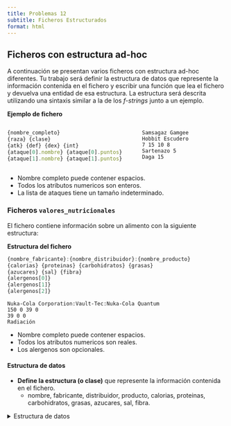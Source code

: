 ```yaml
---
title: Problemas 12
subtitle: Ficheros Estructurados
format: html
---
```


## Ficheros con estructura ad-hoc

A continuación se presentan varios ficheros con estructura ad-hoc diferentes.
Tu trabajo será definir la estructura de datos que represente la información contenida en el fichero y escribir una función que lea el fichero y devuelva una entidad de esa estructura.
La estructura será descrita utilizando una sintaxis similar a la de los _f-strings_ junto a un ejemplo.

**Ejemplo de fichero**

::: {.columns}
::: {.column width="60%"}

```.jsx
{nombre_completo}
{raza} {clase}
{atk} {def} {dex} {int}
{ataque[0].nombre} {ataque[0].puntos}
{ataque[1].nombre} {ataque[1].puntos}
```

:::
::: {.column width="40%"}

```.plaintext
Samsagaz Gamgee
Hobbit Escudero
7 15 10 8
Sartenazo 5
Daga 15
```

:::
:::

- Nombre completo puede contener espacios.
- Todos los atributos numericos son enteros.
- La lista de ataques tiene un tamaño indeterminado.

### Ficheros `valores_nutricionales`

El fichero contiene información sobre un alimento con la siguiente estructura:

**Estructura del fichero**

```.jsx
{nombre_fabricante}:{nombre_distribuidor}:{nombre_producto}
{calorias} {proteinas} {carbohidratos} {grasas}
{azucares} {sal} {fibra}
{alergenos[0]}
{alergenos[1]}
{alergenos[2]}
```

```.plaintext
Nuka-Cola Corporation:Vault-Tec:Nuka-Cola Quantum
150 0 39 0
39 0 0
Radiación
```

- Nombre completo puede contener espacios.
- Todos los atributos numericos son reales.
- Los alergenos son opcionales.

#### Estructura de datos

- **Define la estructura (o clase)** que represente la información contenida en el fichero.
    - nombre, fabricante, distribuidor, producto, calorias, proteinas, carbohidratos, grasas, azucares, sal, fibra.

<details>
<summary>Estructura de datos</summary>

```python
import dataclasses

@dataclasses.dataclass
class Alimento:
    nombre_fabricante: str
    nombre_distribuidor: str
    nombre_producto: str
    calorias: float
    proteinas: float
    carbohidratos: float
    grasas: float
    azucares: float
    sal: float
    fibra: float
    alergenos: list[str]
```

#### Funciones

- **Escribe una función** `cargar_valores_nutricionales(nombre_fichero)` que lea el fichero y devuelva una entidad de esa estructura.

**Ejemplo de ejecución**

```python
print(cargar_valores_nutricionales("nukacola.txt"))
```

| Alumento(nombre_fabricante='Nuka-Cola Corporation', nombre_distribuidor='Vault-Tec', nombre_producto='Nuka-Cola Quantum', calorias=150.0, proteinas=0.0, carbohidratos=39.0, grasas=0.0, azucares=39.0, sal=0.0, fibra=0.0, alergenos=['Radiación'])

<details>
<summary>Solución</summary>

```python
def cargar_valores_nutricionales(fichero):
    f = open(fichero, "r")
    linea = f.readline()
    datos = linea.split(":")
    nombre_fabricante = datos[0].strip()
    nombre_distribuidor = datos[1].strip()
    nombre_producto = datos[2].strip()

    linea = f.readline()
    datos = linea.split(" ")
    calorias = float(datos[0])
    proteinas = float(datos[1])
    carbohidratos = float(datos[2])
    grasas = float(datos[3])

    linea = f.readline()
    datos = linea.split(" ")
    azucares = float(datos[0])
    sal = float(datos[1])
    fibra = float(datos[2])

    alergenos = []
    linea = f.readline()
    while linea != "":
        alergenos.append(linea.strip())
        linea = f.readline()

    f.close()

    return Alimento(nombre_fabricante, nombre_distribuidor, nombre_producto, calorias, proteinas, carbohidratos, grasas, azucares, sal, fibra, alergenos)
```

</details>

### Ficheros `ajedrez`

El fichero contiene información sobre un coche con la siguiente estructura:

::: {.columns}
::: {.column width="60%"}

La estrutura del fichero es una matriz de letras de 8x8 conde:

- Cada letra representa una pieza de ajedrez.
    - Mayúscula = pieza blanca, minúscula = pieza negra.
    - `p`, `t`, `c`, `a`, `d`, `r` = peón, torre, caballo, alfil, dama, rey.
- Los espacios están representados por puntos (`.`).
- Las blancas están arriba, la negras están abajo.
- La primera fila representa la fila 1. La primera columna representa la columna a.
    - Esto significa que el tablero está _en espejo_ horizontalmente.

:::
::: {.column width="40%"}

```.plaintext
t c a d r a c t
p p p p p p p p
. . . . . . . .
. . . . . . . .
. . . . . . . .
. . . . . . . .
P P P P P P P P
T C A D R A C T
```

:::
:::

#### Estructura de datos

- **Define la estructura (o clase)** que represente la información contenida en el fichero.

<details>
<summary>Estructura de datos</summary>

- La estructura de datos adecuada para este ejercicio es una matriz de 8x8 caracteres.

</details>

#### Funciones

- **Escribe una función** `cargar_tablero(nombre_fichero)` que lea el fichero y devuelva una entidad de esa estructura.

**Ejemplo de ejecución**

```python
print(cargar_tablero("tablero.txt"))
```

| [['t', 'c', 'a', 'd', 'r', 'a', 'c', 't'], ['.', '.', '.', '.', '.', '.', '.', '.'], ['.', '.', '.', '.', '.', '.', '.', '.'], ['.', '.', '.', '.', '.', '.', '.', '.'], ['.', '.', '.', '.', '.', '.', '.', '.'], ['T', 'C', 'A', 'D', 'R', 'A', 'C', 'T']]

<details>
<summary>Solución</summary>

```python
def cargar_tablero(fichero):
    f = open(fichero, "r")
    tablero = []
    for i in range(8):
        fila = f.readline().strip().split(" ")
        tablero.append(fila)
    f.close()
    return tablero
```
</details>
        


### Ficheros `coche.txt`

El fichero contiene información sobre un coche con la siguiente estructura:

::: {.columns}
::: {.column width="50%"}

```.jsx
{modelo},{fabricante}
{potencia}cv
{peso}kg
{consumo}L/100km
{velocidad_maxima}km/h
```

:::
::: {.column width="50%"}

```.plaintext
Papamovil,Mercedes-Benz
300cv
2000kg
170km/h
```

:::
:::

o

::: {.columns}
::: {.column width="50%"}

```.jsx
{modelo},{fabricante}
{potencia}cv
{peso}kg
{consumo}mpg
{velocidad_maxima}mph
```


:::
::: {.column width="50%"}

```.plaintext
Tumbler,Wayne Enterprises
900hp
100lbs
120mph
```

:::
:::


- Nombre completo puede contener espacios.
- Todos los atributos numericos son reales.
- Las unidades de velocidad y distancia pueden estar en métrico o imperial.
    - Debes guardar los valores en el sistema métrico.
    - Para ello, puedes usar las siguientes conversiones:
        - 1 cv = 0.7457 hp
        - 1 kg = 2.2046 lbs
        - 1 mph = 1.609 km/h

#### Estructura de datos

- **Define la estructura (o clase)** que represente la información contenida en el fichero.
    - nombre, fabricante, potencia, peso, velocidad máxima.

<details>
<summary>Estructura de datos</summary>

```python
import dataclasses

@dataclasses.dataclass
class Coche:
    modelo: str
    fabricante: str
    potencia: float
    peso: float
    velocidad_maxima: float
```

</details>

#### Funciones

- **Escribe una función** `cargar_coche(nombre_fichero)` que lea el fichero y devuelva una entidad de esa estructura.

::: {.callout-tip}
Busca la forma de averiguar cual de los dos sistemas de unidades se está utilizando.
Una vez lo sepas, puedes usar un `if` para controlar el resto del flujo del programa.
:::

**Ejemplo de ejecución**

```python
print(cargar_coche("papamovil.txt"))
print(cargar_coche("tumbler.txt"))
```

| Coche(modelo='Papamovil', fabricante='Mercedes-Benz', potencia=300.0, peso=2000.0, velocidad_maxima=170.0)
| Coche(modelo='Tumbler', fabricante='Wayne Enterprises', potencia=671.13, peso=3968.28, velocidad_maxima=193.07999999999998)

<details>
<summary>Pista</summary>

Recuerda que existe la función `find` del tema de [Manejo Avanzado de Texto](../01_teoria/06_ficheros/601_manejo_avanzado_de_texto.qmd#find) para buscar una subcadena dentro de una cadena.

</details>

<details>
<summary>Solución</summary>


```python
def cargar_coche(fichero):
    f = open(fichero, "r")
    linea = f.readline()
    datos = linea.split(",")
    modelo = datos[0].strip()
    fabricante = datos[1].strip()

    linea = f.readline()
    if linea.find("cv") > 0:
        # Sistema métrico
        potencia = float(linea.split("cv")[0])
        peso = float(f.readline().split("kg")[0])
        velocidad_maxima = float(f.readline().split("km/h")[0])
    else:
        # Sistema imperial
        potencia = float(linea.split("hp")[0]) * 0.7457
        peso = float(f.readline().split("lbs")[0]) * 2.2046
        velocidad_maxima = float(f.readline().split("mph")[0]) * 1.609
    f.close()

    return Coche(modelo, fabricante, potencia, peso, velocidad_maxima)
```

</details>


